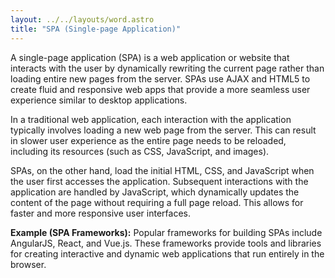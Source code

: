 ```yaml
---
layout: ../../layouts/word.astro
title: "SPA (Single-page Application)"
---
```

A single-page application (SPA) is a web application or website that interacts with the user by dynamically rewriting the current page rather than loading entire new pages from the server. SPAs use AJAX and HTML5 to create fluid and responsive web apps that provide a more seamless user experience similar to desktop applications.

In a traditional web application, each interaction with the application typically involves loading a new web page from the server. This can result in slower user experience as the entire page needs to be reloaded, including its resources (such as CSS, JavaScript, and images).

SPAs, on the other hand, load the initial HTML, CSS, and JavaScript when the user first accesses the application. Subsequent interactions with the application are handled by JavaScript, which dynamically updates the content of the page without requiring a full page reload. This allows for faster and more responsive user interfaces.

**Example (SPA Frameworks):**
Popular frameworks for building SPAs include AngularJS, React, and Vue.js. These frameworks provide tools and libraries for creating interactive and dynamic web applications that run entirely in the browser.